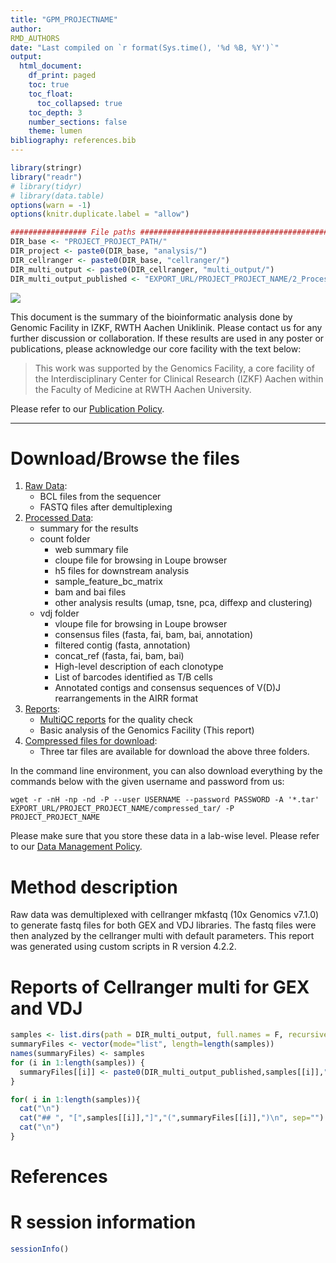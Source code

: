 ```yaml
---
title: "GPM_PROJECTNAME"
author:
RMD_AUTHORS
date: "Last compiled on `r format(Sys.time(), '%d %B, %Y')`"
output:
  html_document:
    df_print: paged
    toc: true
    toc_float:
      toc_collapsed: true
    toc_depth: 3
    number_sections: false
    theme: lumen
bibliography: references.bib
---
```


```r
library(stringr)
library("readr")
# library(tidyr)
# library(data.table)
options(warn = -1)
options(knitr.duplicate.label = "allow")

################# File paths #####################################################
DIR_base <- "PROJECT_PROJECT_PATH/"
DIR_project <- paste0(DIR_base, "analysis/")
DIR_cellranger <- paste0(DIR_base, "cellranger/")
DIR_multi_output <- paste0(DIR_cellranger, "multi_output/")
DIR_multi_output_published <- "EXPORT_URL/PROJECT_PROJECT_NAME/2_Processed_data/multi_output/"
```

![](RMD_INSTITUTE_LOGO)

This document is the summary of the bioinformatic analysis done by Genomic Facility in IZKF, RWTH Aachen Uniklinik. Please contact us for any further discussion or collaboration. If these results are used in any poster or publications, please acknowledge our core facility with the text below:

> This work was supported by the Genomics Facility, a core facility of the Interdisciplinary Center for Clinical Research (IZKF) Aachen within the Faculty of Medicine at RWTH Aachen University.

Please refer to our [Publication Policy](https://genomics.rwth-aachen.de/services/publication-policy/).

***

# Download/Browse the files

1. [Raw Data](EXPORT_URL/PROJECT_PROJECT_NAME/1_Raw_data): 
    * BCL files from the sequencer
    * FASTQ files after demultiplexing
2. [Processed Data](EXPORT_URL/PROJECT_PROJECT_NAME/2_Processed_data): 
    * summary for the results
    * count folder
      + web summary file
      + cloupe file for browsing in Loupe browser
      + h5 files for downstream analysis
      + sample_feature_bc_matrix
      + bam and bai files
      + other analysis results (umap, tsne, pca, diffexp and clustering)
    * vdj folder
      + vloupe file for browsing in Loupe browser
      + consensus files (fasta, fai, bam, bai, annotation)
      + filtered contig (fasta, annotation)
      + concat_ref (fasta, fai, bam, bai)
      + High-level description of each clonotype
      + List of barcodes identified as T/B cells
      + Annotated contigs and consensus sequences of V(D)J rearrangements in the AIRR format
3. [Reports](EXPORT_URL/PROJECT_PROJECT_NAME/3_Reports):
    * [MultiQC reports](EXPORT_URL/PROJECT_PROJECT_NAME/3_Reports/multiqc/multiqc_report.html) for the quality check
    * Basic analysis of the Genomics Facility (This report)
4. [Compressed files for download](GPM_URL_TAR):
    * Three tar files are available for download the above three folders.
  
In the command line environment, you can also download everything by the commands below with the given username and password from us:

```
wget -r -nH -np -nd -P --user USERNAME --password PASSWORD -A '*.tar' EXPORT_URL/PROJECT_PROJECT_NAME/compressed_tar/ -P PROJECT_PROJECT_NAME
```

Please make sure that you store these data in a lab-wise level. Please refer to our [Data Management Policy](https://genomics.rwth-aachen.de/services/data-management-policy/).

\textcolor{red}{Your data will be deleted according to this policy automatically. Please download everything.}

# Method description

Raw data was demultiplexed with cellranger mkfastq (10x Genomics v7.1.0) to generate fastq files for both GEX and VDJ libraries. The fastq files were then analyzed by the cellranger multi with default parameters. This report was generated using custom scripts in R version 4.2.2. 

# Reports of Cellranger multi for GEX and VDJ

```r
samples <- list.dirs(path = DIR_multi_output, full.names = F, recursive = F)
summaryFiles <- vector(mode="list", length=length(samples))
names(summaryFiles) <- samples
for (i in 1:length(samples)) {
  summaryFiles[[i]] <- paste0(DIR_multi_output_published,samples[[i]],"/outs/web_summary.html")
}
```

```r
for( i in 1:length(samples)){
  cat("\n")
  cat("## ", "[",samples[[i]],"]","(",summaryFiles[[i]],")\n", sep="") # Create links to the
  cat("\n")
}
```


# References

<div id="refs"></div>

# R session information

```r
sessionInfo()
```